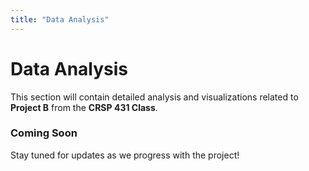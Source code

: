 ```yaml
---
title: "Data Analysis"
---
```


# Data Analysis

This section will contain detailed analysis and visualizations related to **Project B** from the **CRSP 431 Class**.

### Coming Soon

Stay tuned for updates as we progress with the project!
